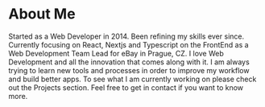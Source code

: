 # About Me

Started as a Web Developer in 2014. Been refining my skills ever since. Currently focusing on React, Nextjs and Typescript on the FrontEnd as a Web Development Team Lead for eBay in Prague, CZ.
I love Web Development and all the innovation that comes along with it. I am always trying to learn new tools and processes in order to improve my workflow and build better apps. To see what I am currently working on please check out the Projects section. Feel free to get in contact if you want to know more.
